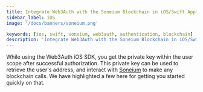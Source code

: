 ```yaml
---
title: Integrate Web3Auth with the Soneium Blockchain in iOS/Swift Applications
sidebar_label: iOS
image: '/docs/banners/soneium.png'

keywords: [ios, swift, soneium, web3auth, authentication, blockchain]
description: 'Integrate Web3Auth with the Soneium Blockchain in iOS/Swift Applications | Documentation - Web3Auth'
---
```



<SEO
  title="Integrate Web3Auth with the Soneium Blockchain in iOS/Swift Applications"
  description="Integrate Web3Auth with the Soneium Blockchain in iOS/Swift Applications | Documentation - Web3Auth"
  image="https://web3auth.io/docs/banners/soneium.png"
  slug="/embedded-wallets/connect-blockchain/evm/soneium/ios"
/>

While using the Web3Auth iOS SDK, you get the private key within the user scope after successful authorization. This private key can be used to retrieve the user's address, and interact with [Soneium](https://soneium.org) to make any blockchain calls. We have highlighted a few here for getting you started quickly on that.

<EVMInteraction />
